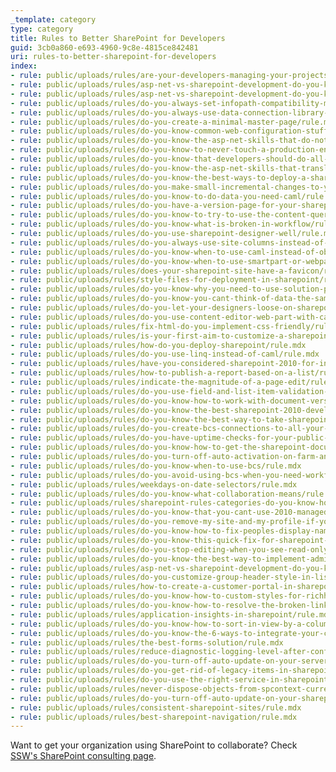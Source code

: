 ```yaml
---
_template: category
type: category
title: Rules to Better SharePoint for Developers
guid: 3cb0a860-e693-4960-9c8e-4815ce842481
uri: rules-to-better-sharepoint-for-developers
index:
- rule: public/uploads/rules/are-your-developers-managing-your-projects-with-tfs-with-proven-agile-scrum-and-alm-strategies/rule.mdx
- rule: public/uploads/rules/asp-net-vs-sharepoint-development-do-you-know-deployment-is-different/rule.mdx
- rule: public/uploads/rules/asp-net-vs-sharepoint-development-do-you-know-source-control-is-different/rule.mdx
- rule: public/uploads/rules/do-you-always-set-infopath-compatibility-mode-to-design-for-both-rich-and-web-client-forms/rule.mdx
- rule: public/uploads/rules/do-you-always-use-data-connection-library-for-infopath-forms/rule.mdx
- rule: public/uploads/rules/do-you-create-a-minimal-master-page/rule.mdx
- rule: public/uploads/rules/do-you-know-common-web-configuration-stuff-you-will-need/rule.mdx
- rule: public/uploads/rules/do-you-know-the-asp-net-skills-that-do-not-translate-aka-different/rule.mdx
- rule: public/uploads/rules/do-you-know-to-never-touch-a-production-environment-with-sharepoint-designer/rule.mdx
- rule: public/uploads/rules/do-you-know-that-developers-should-do-all-their-custom-work-in-their-own-sharepoint-development-environment/rule.mdx
- rule: public/uploads/rules/do-you-know-the-asp-net-skills-that-translate/rule.mdx
- rule: public/uploads/rules/do-you-know-the-best-ways-to-deploy-a-sharepoint-solution/rule.mdx
- rule: public/uploads/rules/do-you-make-small-incremental-changes-to-your-vsewss-projects/rule.mdx
- rule: public/uploads/rules/do-you-know-to-do-data-you-need-caml/rule.mdx
- rule: public/uploads/rules/do-you-have-a-version-page-for-your-sharepoint-site/rule.mdx
- rule: public/uploads/rules/do-you-know-to-try-to-use-the-content-query-web-part-cqwp-over-the-data-view-web-part-dvwp/rule.mdx
- rule: public/uploads/rules/do-you-know-what-is-broken-in-workflow/rule.mdx
- rule: public/uploads/rules/do-you-use-sharepoint-designer-well/rule.mdx
- rule: public/uploads/rules/do-you-always-use-site-columns-instead-of-list-columns/rule.mdx
- rule: public/uploads/rules/do-you-know-when-to-use-caml-instead-of-object-model/rule.mdx
- rule: public/uploads/rules/do-you-know-when-to-use-smartpart-or-webpart/rule.mdx
- rule: public/uploads/rules/does-your-sharepoint-site-have-a-favicon/rule.mdx
- rule: public/uploads/rules/style-files-for-deployment-in-sharepoint/rule.mdx
- rule: public/uploads/rules/do-you-know-why-you-need-to-use-solution-package-instead-of-deployment-manually/rule.mdx
- rule: public/uploads/rules/do-you-know-you-cant-think-of-data-the-same-way/rule.mdx
- rule: public/uploads/rules/do-you-let-your-designers-loose-on-sharepoint/rule.mdx
- rule: public/uploads/rules/do-you-use-content-editor-web-part-with-care/rule.mdx
- rule: public/uploads/rules/fix-html-do-you-implement-css-friendly/rule.mdx
- rule: public/uploads/rules/is-your-first-aim-to-customize-a-sharepoint-webpart/rule.mdx
- rule: public/uploads/rules/how-do-you-deploy-sharepoint/rule.mdx
- rule: public/uploads/rules/do-you-use-linq-instead-of-caml/rule.mdx
- rule: public/uploads/rules/have-you-considered-sharepoint-2010-for-internet-sites-license/rule.mdx
- rule: public/uploads/rules/how-to-publish-a-report-based-on-a-list/rule.mdx
- rule: public/uploads/rules/indicate-the-magnitude-of-a-page-edit/rule.mdx
- rule: public/uploads/rules/do-you-use-field-and-list-item-validation-in-2010/rule.mdx
- rule: public/uploads/rules/do-you-know-how-to-work-with-document-versions/rule.mdx
- rule: public/uploads/rules/do-you-know-the-best-sharepoint-2010-development-environment/rule.mdx
- rule: public/uploads/rules/do-you-know-the-best-way-to-take-sharepoint-data-offline/rule.mdx
- rule: public/uploads/rules/do-you-create-bcs-connections-to-all-your-line-of-business-lob-applications/rule.mdx
- rule: public/uploads/rules/do-you-have-uptime-checks-for-your-public-sharepoint-site/rule.mdx
- rule: public/uploads/rules/do-you-know-how-to-get-the-sharepoint-document-version-in-word/rule.mdx
- rule: public/uploads/rules/do-you-turn-off-auto-activation-on-farm-and-web-application-scope-features/rule.mdx
- rule: public/uploads/rules/do-you-know-when-to-use-bcs/rule.mdx
- rule: public/uploads/rules/do-you-avoid-using-bcs-when-you-need-workflow/rule.mdx
- rule: public/uploads/rules/weekdays-on-date-selectors/rule.mdx
- rule: public/uploads/rules/do-you-know-what-collaboration-means/rule.mdx
- rule: public/uploads/rules/sharepoint-rules-categories-do-you-know-how-to-make-the-title-consistent/rule.mdx
- rule: public/uploads/rules/do-you-know-that-you-cant-use-2010-managed-metadata-with-office-2007-out-of-the-box/rule.mdx
- rule: public/uploads/rules/do-you-remove-my-site-and-my-profile-if-you-are-not-using-them/rule.mdx
- rule: public/uploads/rules/do-you-know-how-to-fix-peoples-display-name-in-sharepoint/rule.mdx
- rule: public/uploads/rules/do-you-know-this-quick-fix-for-sharepoint-javascript-errors-that-prevents-you-from-switching-page-layout/rule.mdx
- rule: public/uploads/rules/do-you-stop-editing-when-you-see-read-only/rule.mdx
- rule: public/uploads/rules/do-you-know-the-best-way-to-implement-administrators-login/rule.mdx
- rule: public/uploads/rules/asp-net-vs-sharepoint-development-do-you-know-what-you-get-for-free-out-of-the-box/rule.mdx
- rule: public/uploads/rules/do-you-customize-group-header-style-in-list/rule.mdx
- rule: public/uploads/rules/how-to-create-a-customer-portal-in-sharepoint/rule.mdx
- rule: public/uploads/rules/do-you-know-how-to-custom-styles-for-richhtmleditor-in-sharepoint-2013/rule.mdx
- rule: public/uploads/rules/do-you-know-how-to-resolve-the-broken-links-caused-by-page-renaming/rule.mdx
- rule: public/uploads/rules/application-insights-in-sharepoint/rule.mdx
- rule: public/uploads/rules/do-you-know-how-to-sort-in-view-by-a-column-through-code/rule.mdx
- rule: public/uploads/rules/do-you-know-the-6-ways-to-integrate-your-crm-2011-data-into-sharepoint-2010/rule.mdx
- rule: public/uploads/rules/the-best-forms-solution/rule.mdx
- rule: public/uploads/rules/reduce-diagnostic-logging-level-after-configure-hybrid-search/rule.mdx
- rule: public/uploads/rules/do-you-turn-off-auto-update-on-your-servers/rule.mdx
- rule: public/uploads/rules/do-you-get-rid-of-legacy-items-in-sharepoint-online/rule.mdx
- rule: public/uploads/rules/do-you-use-the-right-service-in-sharepoint-2013/rule.mdx
- rule: public/uploads/rules/never-dispose-objects-from-spcontext-current/rule.mdx
- rule: public/uploads/rules/do-you-turn-off-auto-update-on-your-sharepoint-servers/rule.mdx
- rule: public/uploads/rules/consistent-sharepoint-sites/rule.mdx
- rule: public/uploads/rules/best-sharepoint-navigation/rule.mdx
---
```


Want to get your organization using SharePoint to collaborate? Check [SSW's SharePoint consulting page](https://ssw.com.au/consulting/sharepoint).

